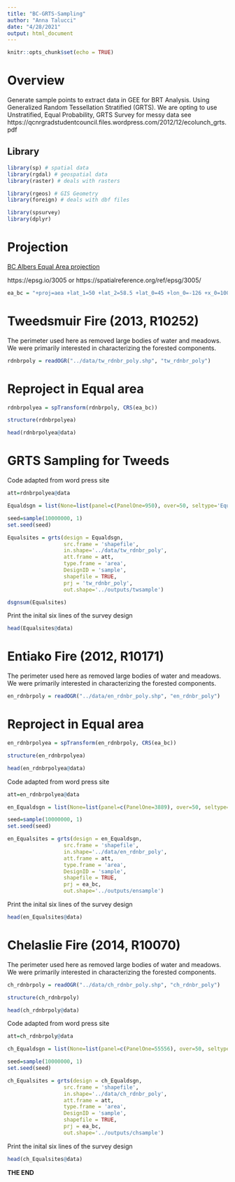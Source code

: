 ```yaml
---
title: "BC-GRTS-Sampling"
author: "Anna Talucci"
date: "4/28/2021"
output: html_document
---
```



```r
knitr::opts_chunk$set(echo = TRUE)
```

# Overview
Generate sample points to extract data in GEE for BRT Analysis. Using Generalized Random Tessellation
Stratified (GRTS). We are opting to use Unstratified, Equal Probability, GRTS Survey for messy data see https://qcnrgradstudentcouncil.files.wordpress.com/2012/12/ecolunch_grts.pdf


## Library
```r
library(sp) # spatial data
library(rgdal) # geospatial data
library(raster) # deals with rasters

library(rgeos) # GIS Geometry
library(foreign) # deals with dbf files

library(spsurvey) 
library(dplyr)
```


# Projection
[BC Albers Equal Area projection](https://georepository.com/crs_3005/NAD83-BC-Albers.html)

https://epsg.io/3005 or https://spatialreference.org/ref/epsg/3005/

```r
ea_bc = "+proj=aea +lat_1=50 +lat_2=58.5 +lat_0=45 +lon_0=-126 +x_0=1000000 +y_0=0 +ellps=GRS80 +datum=NAD83 +units=m +no_defs"
```

# Tweedsmuir Fire (2013, R10252)

The perimeter used here as removed large bodies of water and meadows. We were primarily interested in characterizing the forested components. 

```r
rdnbrpoly = readOGR("../data/tw_rdnbr_poly.shp", "tw_rdnbr_poly") 
```
# Reproject in Equal area

```r
rdnbrpolyea = spTransform(rdnbrpoly, CRS(ea_bc))
```

```r
structure(rdnbrpolyea)
```

```r
head(rdnbrpolyea@data)
```

# GRTS Sampling for Tweeds
 Code adapted from word press site
```r
att=rdnbrpolyea@data
```

```r
Equaldsgn = list(None=list(panel=c(PanelOne=950), over=50, seltype='Equal'))
```

```r
seed=sample(10000000, 1)
set.seed(seed)
```

```r
Equalsites = grts(design = Equaldsgn, 
                  src.frame = 'shapefile',
                  in.shape='../data/tw_rdnbr_poly',
                  att.frame = att,
                  type.frame = 'area',
                  DesignID = 'sample',
                  shapefile = TRUE,
                  prj = 'tw_rdnbr_poly',
                  out.shape='../outputs/twsample')
```

```r
dsgnsum(Equalsites)
```
Print the inital six lines of the survey  design
```r
head(Equalsites@data)
```


# Entiako Fire (2012, R10171)
The perimeter used here as removed large bodies of water and meadows. We were primarily interested in characterizing the forested components. 

```r
en_rdnbrpoly = readOGR("../data/en_rdnbr_poly.shp", "en_rdnbr_poly") 
```

# Reproject in Equal area

```r
en_rdnbrpolyea = spTransform(en_rdnbrpoly, CRS(ea_bc))
```

```r
structure(en_rdnbrpolyea)
```

```r
head(en_rdnbrpolyea@data)
```


Code adapted from word press site
```r
att=en_rdnbrpolyea@data
```

```r
en_Equaldsgn = list(None=list(panel=c(PanelOne=3889), over=50, seltype='Equal'))
```

```r
seed=sample(10000000, 1)
set.seed(seed)
```

```r
en_Equalsites = grts(design = en_Equaldsgn, 
                  src.frame = 'shapefile',
                  in.shape='../data/en_rdnbr_poly',
                  att.frame = att,
                  type.frame = 'area',
                  DesignID = 'sample',
                  shapefile = TRUE,
                  prj = ea_bc,
                  out.shape='../outputs/ensample')
```

Print the inital six lines of the survey  design
```r
head(en_Equalsites@data)
```

# Chelaslie Fire (2014, R10070)
The perimeter used here as removed large bodies of water and meadows. We were primarily interested in characterizing the forested components. 

```r
ch_rdnbrpoly = readOGR("../data/ch_rdnbr_poly.shp", "ch_rdnbr_poly") 
```

```r
structure(ch_rdnbrpoly)
```

```r
head(ch_rdnbrpoly@data)
```


Code adapted from word press site
```r
att=ch_rdnbrpoly@data
```

```r
ch_Equaldsgn = list(None=list(panel=c(PanelOne=55556), over=50, seltype='Equal'))
```

```r
seed=sample(10000000, 1)
set.seed(seed)
```

```r
ch_Equalsites = grts(design = ch_Equaldsgn, 
                  src.frame = 'shapefile',
                  in.shape='../data/ch_rdnbr_poly',
                  att.frame = att,
                  type.frame = 'area',
                  DesignID = 'sample',
                  shapefile = TRUE,
                  prj = ea_bc,
                  out.shape='../outputs/chsample')
```

Print the inital six lines of the survey  design
```r
head(ch_Equalsites@data)
```



**THE END**
